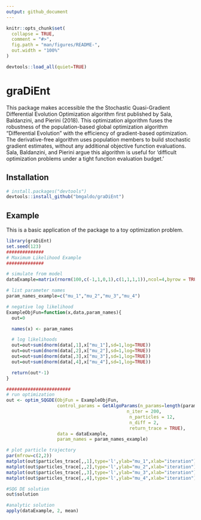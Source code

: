 ```yaml
---
output: github_document
---
```


<!-- README.md is generated from README.Rmd. Please edit that file -->

```r
knitr::opts_chunk$set(
  collapse = TRUE,
  comment = "#>",
  fig.path = "man/figures/README-",
  out.width = "100%"
)

devtools::load_all(quiet=TRUE)
```

# graDiEnt

<!-- badges: start -->
<!-- badges: end -->

This package makes accessible the the Stochastic Quasi-Gradient Differential Evolution Optimization algorithm first published by Sala, Baldanzini, and Pierini (2018). This optimization algorithm fuses the robustness of the population-based global optimization algorithm "Differential Evolution" with the efficiency of gradient-based optimization. The derivative-free algorithm uses population members to build stochastic gradient estimates, without any additional objective function evaluations. Sala, Baldanzini, and Pierini argue this algorithm is useful for 'difficult optimization problems under a tight function evaluation budget.'


## Installation

<!-- You can install the released version of graDiEnt from [CRAN](https://CRAN.R-project.org) with: -->

<!-- ``` r -->
<!-- install.packages("graDiEnt") -->
<!-- ``` -->

<!-- And the development version from [GitHub](https://github.com/) with: -->

``` r
# install.packages("devtools")
devtools::install_github("bmgaldo/graDiEnt")
```
## Example

This is a basic application of the package to a toy optimization problem.

```r
library(graDiEnt)
set.seed(123)
##############
# Maximum Likelihood Example
##############

# simulate from model
dataExample=matrix(rnorm(100,c(-1,1,0,1),c(1,1,1,1)),ncol=4,byrow = TRUE)

# list parameter names
param_names_example=c("mu_1","mu_2","mu_3","mu_4")

# negative log likelihood
ExampleObjFun=function(x,data,param_names){
  out=0

  names(x) <- param_names

  # log likelihoods
  out=out+sum(dnorm(data[,1],x["mu_1"],sd=1,log=TRUE))
  out=out+sum(dnorm(data[,2],x["mu_2"],sd=1,log=TRUE))
  out=out+sum(dnorm(data[,3],x["mu_3"],sd=1,log=TRUE))
  out=out+sum(dnorm(data[,4],x["mu_4"],sd=1,log=TRUE))

  return(out*-1)
}

########################
# run optimization
out <- optim_SQGDE(ObjFun = ExampleObjFun,
                   control_params = GetAlgoParams(n_params=length(param_names_example),
                                             n_iter = 200,
                                              n_particles = 12,
                                              n_diff = 2,
                                              return_trace = TRUE),
                   data = dataExample,
                   param_names = param_names_example)

# plot particle trajectory
par(mfrow=c(2,2))
matplot(out$particles_trace[,,1],type='l',ylab="mu_1",xlab="iteration")
matplot(out$particles_trace[,,2],type='l',ylab="mu_2",xlab="iteration")
matplot(out$particles_trace[,,3],type='l',ylab="mu_3",xlab="iteration")
matplot(out$particles_trace[,,4],type='l',ylab="mu_4",xlab="iteration")

#SQG DE solution
out$solution

#analytic solution
apply(dataExample, 2, mean)

```
